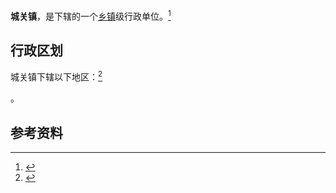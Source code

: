 {{中国乡级行政区|42/03/25/100/000}}

'''城关镇'''，是{{PRC admin/fullname|42/03/25/100/000|3}}下辖的一个[[乡镇|乡镇]]级行政单位。<ref>{{PRC admin/ref sgc|{{PRC admin/parent|42/03/25/100/000}}}}</ref>

== 行政区划 ==

城关镇下辖以下地区：<ref>{{PRC admin/ref sgc|42/03/25/100/000}}</ref>

{{PRC admin/children|42/03/25/100/000}}。

== 参考资料 ==

{{reflist}}

{{行政区划小作品}}
{{PRC admin/navcat|42/03/25/100/000}}
